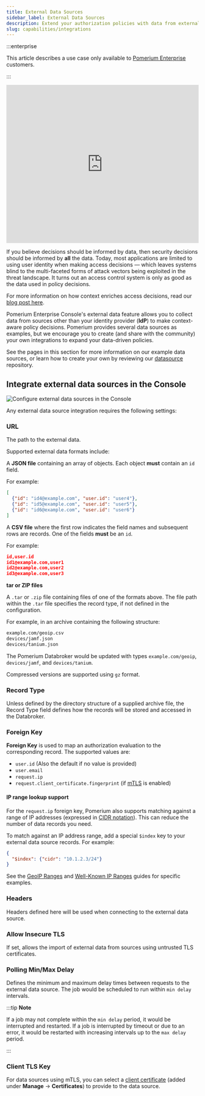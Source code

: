 ```yaml
---
title: External Data Sources
sidebar_label: External Data Sources
description: Extend your authorization policies with data from external sources.
slug: capabilities/integrations
---
```


:::enterprise

This article describes a use case only available to [Pomerium Enterprise](/docs/deploy/enterprise) customers.

:::

<iframe
  width="100%"
  height="415"
  src="https://www.youtube.com/embed/AJHvF2vdfh8"
  title="YouTube video player"
  frameborder="0"
  allow="accelerometer; autoplay; clipboard-write; encrypted-media; gyroscope; picture-in-picture; web-share"
  allowfullscreen></iframe>

If you believe decisions should be informed by data, then security decisions should be informed by **all** the data. Today, most applications are limited to using user identity when making access decisions — which leaves systems blind to the multi-faceted forms of attack vectors being exploited in the threat landscape. It turns out an access control system is only as good as the data used in policy decisions.

For more information on how context enriches access decisions, read our [blog post here](https://www.pomerium.com/blog/context-drives-full-access-decision-making/).

Pomerium Enterprise Console's external data feature allows you to collect data from sources other than your identity provider (**IdP**) to make context-aware policy decisions. Pomerium provides several data sources as examples, but we encourage you to create (and share with the community) your own integrations to expand your data-driven policies.

See the pages in this section for more information on our example data sources, or learn how to create your own by reviewing our [datasource](https://github.com/pomerium/datasource) repository.

## Integrate external data sources in the Console

![Configure external data sources in the Console](./integrations/img/external-data-gui.gif)

Any external data source integration requires the following settings:

### URL

The path to the external data.

Supported external data formats include:

A **JSON file** containing an array of objects. Each object **must** contain an `id` field.

For example:

```json title="example JSON"
[
  {"id": "id4@example.com", "user.id": "user4"},
  {"id": "id5@example.com", "user.id": "user5"},
  {"id": "id6@example.com", "user.id": "user6"}
]
```

A **CSV file** where the first row indicates the field names and subsequent rows are records. One of the fields **must** be an `id`.

For example:

```json title="example CSV"
id,user.id
id1@example.com,user1
id2@example.com,user2
id3@example.com,user3
```

**tar or ZIP files**

A `.tar` or `.zip` file containing files of one of the formats above. The file path within the `.tar` file specifies the record type, if not defined in the configuration.

For example, in an archive containing the following structure:

```bash
example.com/geoip.csv
devices/jamf.json
devices/tanium.json
```

The Pomerium Databroker would be updated with types `example.com/geoip`, `devices/jamf`, and `devices/tanium`.

Compressed versions are supported using `gz` format.

### Record Type

Unless defined by the directory structure of a supplied archive file, the Record Type field defines how the records will be stored and accessed in the Databroker.

### Foreign Key

**Foreign Key** is used to map an authorization evaluation to the corresponding record. The supported values are:

- `user.id` (Also the default if no value is provided)
- `user.email`
- `request.ip`
- `request.client_certificate.fingerprint` (if [mTLS](/docs/reference/downstream-mtls-settings) is enabled)

#### IP range lookup support

For the `request.ip` foreign key, Pomerium also supports matching against a range of IP addresses (expressed in [CIDR notation](https://en.wikipedia.org/wiki/Classless_Inter-Domain_Routing#CIDR_notation)). This can reduce the number of data records you need.

To match against an IP address range, add a special `$index` key to your external data source records. For example:

```json
{
  "$index": {"cidr": "10.1.2.3/24"}
}
```

See the [GeoIP Ranges](/docs/integrations/request-context/geoip) and [Well-Known IP Ranges](/docs/integrations/request-context/ip-ranges) guides for specific examples.

### Headers

Headers defined here will be used when connecting to the external data source.

### Allow Insecure TLS

If set, allows the import of external data from sources using untrusted TLS certificates.

### Polling Min/Max Delay

Defines the minimum and maximum delay times between requests to the external data source. The job would be scheduled to run within `min delay` intervals.

:::tip **Note**

If a job may not complete within the `min delay` period, it would be interrupted and restarted. If a job is interrupted by timeout or due to an error, it would be restarted with increasing intervals up to the `max delay` period.

:::

### Client TLS Key

For data sources using mTLS, you can select a [client certificate](/docs/internals/certificates-and-tls) (added under **Manage** → **Certificates**) to provide to the data source.
